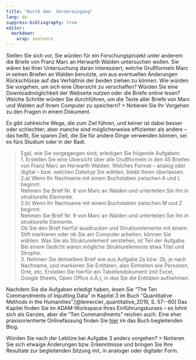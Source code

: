 ```yaml
---
title: "Durch den  Vordereingang"
lang: de
suppress-bibliography: true
editor: 
  markdown: 
    wrap: sentence
---
```


Stellen Sie sich vor, Sie würden für ein Forschungsprojekt unter anderem die Briefe von Franz Marc an Herwarth Walden untersuchen wollen.
Sie wären bei Ihrer Untersuchung daran interessiert, welche Grußformeln Marc in seinen Briefen an Walden benutzte, um aus eventuellen Änderungen Rückschlüsse auf das Verhältnis der beiden ziehen zu können.
Wie würden Sie vorgehen, um sich eine Übersicht zu verschaffen?
Würden Sie eine Downloadmöglichkeit der Webseite nutzen oder die Briefe online lesen?
Welche Schritte würden Sie durchführen, um die Texte aller Briefe von Marc und Walden auf Ihrem Computer zu speichern? 
> Notieren Sie Ihr Vorgehen zu den Fragen in einem Dokument.

Es gibt zahlreiche Wege, die zum Ziel führen, und keiner ist dabei besser oder schlechter;
aber manche sind möglicherweise effizienter als andere -- das heißt, Sie sparen Zeit, die Sie für andere Dinge verwenden können, sei es fürs Studium oder in der Badi.

> Egal, wie Sie vorgegangen sind, erledigen Sie folgende Aufgaben:\
1. Erstellen Sie eine Übersicht über alle Grußformeln in den 45 Briefen von Franz Marc an Herwarth Walden. 
Welches Format -- analog oder digital -- bzw. welchen Dateityp Sie wählen, bleibt Ihnen überlassen.\
2.a) Wenn Ihr Nachname mit einem Buchstaben zwischen A und L beginnt:\
Nehmen Sie Brief Nr. 8 von Marc an Walden und unterteilen Sie ihn in strukturelle Elemente. \
2.b) Wenn  Ihr Nachname mit einem Buchstaben zwischen M und Z beginnt:\
Nehmen Sie Brief Nr. 9 von Marc an Walden und unterteilen Sie ihn in strukturelle Elemente.\
Ob Sie den Brief hierfür ausdrucken und Strukturelemente mit  einem Stift markieren oder ob Sie am Computer arbeiten, können Sie wählen. Was Sie als Strukturelement verstehen, ist Teil der Aufgabe. Bei einem Gedicht wären mögliche Strukturelemente etwa Titel und Strophe.\
3. Nehmen Sie denselben Brief wie aus Aufgabe 2a bzw. 2b, je nach Nachname, und markieren Sie Entitäten, also Einheiten wie Personen, Orte, etc. 
Erstellen Sie hierfür ein Tabellendokument (mit Excel, Google Sheets, Open Office o.Ä.), in das Sie die Entitäten aufnehmen.

Nachdem Sie die Aufgaben erledigt haben, lesen Sie "The Ten Commandments of Inputting Data" in Kapitel 3 im Buch "Quantitative Methods in the Humanities".[@lemercier_quantitative_2019, S. 57--60] Das Kapitel finden Sie im ADAM-Workspace Ihres Einführungskurses -- es lohnt sich als Ganzes, aber die "Ten Commandments" reichen auch.
Eine eher praxisorientierte Onlinefassung finden Sie [hier](https://quanthum.hypotheses.org/239) im das Buch begleitenden Blog.

Würden Sie nach der Lektüre bei Aufgabe 3 anders vorgehen?
> Notieren Sie sich etwaige Änderungen bzw. Erkenntnisse und bringen Sie Ihre Resultate zur begleitenden Sitzung mit, in analoger oder digitaler Form.

